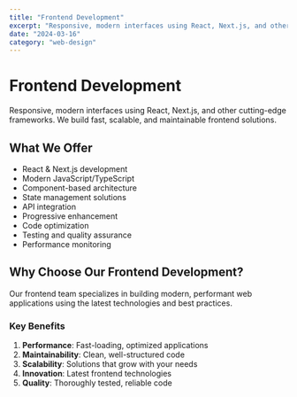 ```yaml
---
title: "Frontend Development"
excerpt: "Responsive, modern interfaces using React, Next.js, and other cutting-edge frameworks"
date: "2024-03-16"
category: "web-design"
---
```


# Frontend Development

Responsive, modern interfaces using React, Next.js, and other cutting-edge frameworks. We build fast, scalable, and maintainable frontend solutions.

## What We Offer

- React & Next.js development
- Modern JavaScript/TypeScript
- Component-based architecture
- State management solutions
- API integration
- Progressive enhancement
- Code optimization
- Testing and quality assurance
- Performance monitoring

## Why Choose Our Frontend Development?

Our frontend team specializes in building modern, performant web applications using the latest technologies and best practices.

### Key Benefits

1. **Performance**: Fast-loading, optimized applications
2. **Maintainability**: Clean, well-structured code
3. **Scalability**: Solutions that grow with your needs
4. **Innovation**: Latest frontend technologies
5. **Quality**: Thoroughly tested, reliable code 